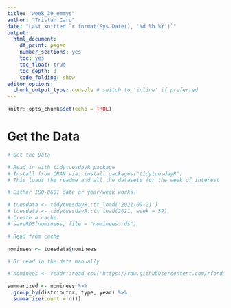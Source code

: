 ```yaml
---
title: "week_39_emmys"
author: "Tristan Caro"
date: "Last knitted `r format(Sys.Date(), '%d %b %Y')`"
output:
  html_document: 
    df_print: paged
    number_sections: yes
    toc: yes
    toc_float: true
    toc_depth: 3
    code_folding: show
editor_options:
  chunk_output_type: console # switch to 'inline' if preferred
---
```


```r
knitr::opts_chunk$set(echo = TRUE)
```

# Get the Data
```r
# Get the Data

# Read in with tidytuesdayR package 
# Install from CRAN via: install.packages("tidytuesdayR")
# This loads the readme and all the datasets for the week of interest

# Either ISO-8601 date or year/week works!

# tuesdata <- tidytuesdayR::tt_load('2021-09-21')
# tuesdata <- tidytuesdayR::tt_load(2021, week = 39)
# Create a cache:
# saveRDS(nominees, file = "nominees.rds")

# Read from cache

nominees <- tuesdata$nominees

# Or read in the data manually

# nominees <- readr::read_csv('https://raw.githubusercontent.com/rfordatascience/tidytuesday/master/data/2021/2021-09-21/nominees.csv')

```

```r
summarized <- nominees %>% 
  group_by(distributor, type, year) %>% 
  summarize(count = n())
```








